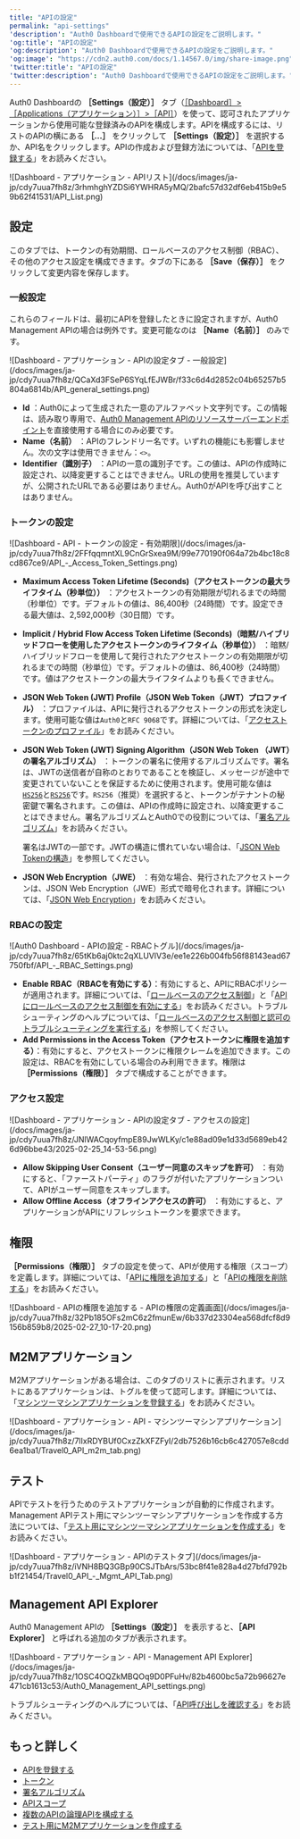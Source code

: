```yaml
---
title: "APIの設定"
permalink: "api-settings"
'description': "Auth0 Dashboardで使用できるAPIの設定をご説明します。"
'og:title': "APIの設定"
'og:description': "Auth0 Dashboardで使用できるAPIの設定をご説明します。"
'og:image': "https://cdn2.auth0.com/docs/1.14567.0/img/share-image.png"
'twitter:title': "APIの設定"
'twitter:description': "Auth0 Dashboardで使用できるAPIの設定をご説明します。"
---
```


<Tooltip data-tooltip-id="react-containers-DefinitionTooltip-0" href="/docs/ja-jp/glossary?term=auth0-dashboard" tip="Auth0 Dashboard: サービスを構成するためのAuth0の主製品。" cta="用語集の表示">Auth0 Dashboard</Tooltip>の **［Settings（設定）］** タブ（[［Dashboard］>［Applications（アプリケーション）］>［API］](https://manage.auth0.com/#/apis)）を使って、認可されたアプリケーションから使用可能な登録済みのAPIを構成します。APIを構成するには、リストのAPIの横にある **［...］** をクリックして **［Settings（設定）］** を選択するか、API名をクリックします。APIの作成および登録方法については、「[APIを登録する](/docs/ja-jp/get-started/auth0-overview/set-up-apis)」をお読みください。

<Frame>![Dashboard - アプリケーション - APIリスト](/docs/images/ja-jp/cdy7uua7fh8z/3rhmhghYZDSi6YWHRA5yMQ/2bafc57d32df6eb415b9e59b62f41531/API_List.png)</Frame>

## 設定

このタブでは、トークンの有効期間、ロールベースのアクセス制御（RBAC）、その他のアクセス設定を構成できます。タブの下にある **［Save（保存）］** をクリックして変更内容を保存します。

### 一般設定

これらのフィールドは、最初にAPIを登録したときに設定されますが、Auth0 <Tooltip data-tooltip-id="react-containers-DefinitionTooltip-0" href="/docs/ja-jp/glossary?term=management-api" tip="Management API: 顧客が管理タスクを実行できるようにするための製品。" cta="用語集の表示">Management API</Tooltip>の場合は例外です。変更可能なのは **［Name（名前）］** のみです。

<Frame>![Dashboard - アプリケーション - APIの設定タブ - 一般設定](/docs/images/ja-jp/cdy7uua7fh8z/QCaXd3FSeP6SYqLfEJWBr/f33c6d4d2852c04b65257b5804a6814b/API_general_settings.png)</Frame>

* **Id** ：Auth0によって生成された一意のアルファベット文字列です。この情報は、読み取り専用で、[Auth0 Management APIのリソースサーバーエンドポイント](https://auth0.com/docs/api/management/v2#!/Resource_Servers/get_resource_servers_by_id)を直接使用する場合にのみ必要です。
* **Name（名前）** ：APIのフレンドリー名です。いずれの機能にも影響しません。次の文字は使用できません：`<>`。
* **Identifier（識別子）** ：APIの一意の識別子です。この値は、APIの作成時に設定され、以降変更することはできません。URLの使用を推奨していますが、公開されたURLである必要はありません。Auth0がAPIを呼び出すことはありません。

### トークンの設定

<Frame>![Dashboard - API - トークンの設定 - 有効期限](/docs/images/ja-jp/cdy7uua7fh8z/2FFfqqmntXL9CnGrSxea9M/99e770190f064a72b4bc18c8cd867ce9/API_-_Access_Token_Settings.png)</Frame>

* **Maximum <Tooltip data-tooltip-id="react-containers-DefinitionTooltip-3" href="/docs/ja-jp/glossary?term=access-token" tip="アクセストークン: APIへのアクセスに使用される、不透明な文字列またはJWT形式の認可資格情報。" cta="用語集の表示">Access Token</Tooltip> Lifetime (Seconds)（アクセストークンの最大ライフタイム（秒単位））** ：アクセストークンの有効期限が切れるまでの時間（秒単位）です。デフォルトの値は、86,400秒（24時間）です。設定できる最大値は、2,592,000秒（30日間）です。
* **Implicit / Hybrid Flow Access Token Lifetime (Seconds)（暗黙/ハイブリッドフローを使用したアクセストークンのライフタイム（秒単位））** ：暗黙/ハイブリッドフローを使用して発行されたアクセストークンの有効期限が切れるまでの時間（秒単位）です。デフォルトの値は、86,400秒（24時間）です。値はアクセストークンの最大ライフタイムよりも長くできません。
* **<Tooltip data-tooltip-id="react-containers-DefinitionTooltip-2" href="/docs/ja-jp/glossary?term=json-web-token" tip="JSON Web Token（JWT）: 二者間のクレームを安全に表現するために使用される標準IDトークン形式（および多くの場合、アクセストークン形式）。" cta="用語集の表示">JSON Web Token</Tooltip> (JWT) Profile（JSON Web Token（JWT）プロファイル）** ：プロファイルは、APIに発行されるアクセストークンの形式を決定します。使用可能な値は`Auth0`と`RFC 9068`です。詳細については、「[アクセストークンのプロファイル](/docs/ja-jp/secure/tokens/access-tokens/access-token-profiles)」をお読みください。
* **JSON Web Token (JWT) <Tooltip data-tooltip-id="react-containers-DefinitionTooltip-4" href="/docs/ja-jp/glossary?term=signing-algorithm" tip="署名アルゴリズム: トークンが改ざんされないように、トークンにデジタル署名するためのアルゴリズム。" cta="用語集の表示">Signing Algorithm</Tooltip>（JSON Web Token （JWT）の署名アルゴリズム）** ：トークンの署名に使用するアルゴリズムです。署名は、JWTの送信者が自称のとおりであることを検証し、メッセージが途中で変更されていないことを保証するために使用されます。使用可能な値は[`HS256`](https://en.wikipedia.org/wiki/Symmetric-key_algorithm)と[`RS256`](https://en.wikipedia.org/wiki/Public-key_cryptography)です。`RS256`（推奨）を選択すると、トークンがテナントの秘密鍵で署名されます。この値は、APIの作成時に設定され、以降変更することはできません。署名アルゴリズムとAuth0での役割については、「[署名アルゴリズム](/docs/ja-jp/get-started/applications/signing-algorithms)」をお読みください。

  <Callout icon="file-lines" color="#0EA5E9" iconType="regular">

  署名はJWTの一部です。JWTの構造に慣れていない場合は、「[JSON Web Tokenの構造](/docs/ja-jp/secure/tokens/json-web-tokens/json-web-token-structure)」を参照してください。

  </Callout>

* **JSON Web Encryption（JWE）** ：有効な場合、発行されたアクセストークンは、JSON Web Encryption（JWE）形式で暗号化されます。詳細については、「[JSON Web Encryption](/docs/ja-jp/secure/tokens/access-tokens/json-web-encryption)」をお読みください。

### RBACの設定

<Frame>![Auth0 Dashboard - APIの設定 - RBACトグル](/docs/images/ja-jp/cdy7uua7fh8z/65tKb6aj0ktc2qXLUVlV3e/ee1e226b004fb56f88143ead67750fbf/API_-_RBAC_Settings.png)</Frame>

* **Enable RBAC（RBACを有効にする）**：有効にすると、APIにRBACポリシーが適用されます。詳細については、「[ロールベースのアクセス制御](/docs/ja-jp/manage-users/access-control/rbac)」と「[APIにロールベースのアクセス制御を有効にする](/docs/ja-jp/get-started/apis/enable-role-based-access-control-for-apis)」をお読みください。トラブルシューティングのヘルプについては、「[ロールベースのアクセス制御と認可のトラブルシューティングを実行する](/docs/ja-jp/troubleshoot/authentication-issues/troubleshoot-rbac-authorization)」を参照してください。
* **Add Permissions in the Access Token（アクセストークンに権限を追加する）**：有効にすると、アクセストークンに権限クレームを追加できます。この設定は、RBACを有効にしている場合のみ利用できます。権限は **［Permissions（権限）］** タブで構成することができます。

### アクセス設定

<Frame>![Dashboard - アプリケーション - APIの設定タブ - アクセスの設定](/docs/images/ja-jp/cdy7uua7fh8z/JNlWACqoyfmpE89JwWLKy/c1e88ad09e1d33d5689eb426d96bbe43/2025-02-25_14-53-56.png)</Frame>

* **Allow Skipping User Consent（ユーザー同意のスキップを許可）** ：有効にすると、「ファーストパーティ」のフラグが付いたアプリケーションついて、APIがユーザー同意をスキップします。
* **Allow Offline Access（オフラインアクセスの許可）** ：有効にすると、アプリケーションがAPIにリフレッシュトークンを要求できます。

## 権限

**［Permissions（権限）］** タブの設定を使って、APIが使用する権限（スコープ）を定義します。詳細については、「[APIに権限を追加する](/docs/ja-jp/get-started/apis/add-api-permissions)」と「[APIの権限を削除する](/docs/ja-jp/get-started/apis/delete-api-permissions)」をお読みください。

<Frame>![Dashboard - APIの権限を追加する - APIの権限の定義画面](/docs/images/ja-jp/cdy7uua7fh8z/32Pb185OFs2mC6z2fmunEw/6b337d23304ea568dfcf8d9156b859b8/2025-02-27_10-17-20.png)</Frame>

## M2Mアプリケーション

M2Mアプリケーションがある場合は、このタブのリストに表示されます。リストにあるアプリケーションは、トグルを使って認可します。詳細については、「[マシンツーマシンアプリケーションを登録する](/docs/ja-jp/get-started/auth0-overview/create-applications/machine-to-machine-apps)」をお読みください。

<Frame>![Dashboard - アプリケーション - API - マシンツーマシンアプリケーション](/docs/images/ja-jp/cdy7uua7fh8z/7lIxRDYBUf0CxzZkXFZFyI/2db7526b16cb6c427057e8cdd6ea1ba1/Travel0_API_m2m_tab.png)</Frame>

## テスト

APIでテストを行うためのテストアプリケーションが自動的に作成されます。Management APIテスト用にマシンツーマシンアプリケーションを作成する方法については、「[テスト用にマシンツーマシンアプリケーションを作成する](/docs/ja-jp/get-started/apis/create-m2m-app-test)」をお読みください。

<Frame>![Dashboard - アプリケーション - APIのテストタブ](/docs/images/ja-jp/cdy7uua7fh8z/iVNH8BQ3GBp90CSJTbArs/53bc8f41e828a4d27bfd792bb1f21454/Travel0_API_-_Mgmt_API_Tab.png)</Frame>

## Management API Explorer

Auth0 Management APIの **［Settings（設定）］** を表示すると、**［API Explorer］** と呼ばれる追加のタブが表示されます。

<Frame>![Dashboard - アプリケーション - API - Management API Explorer](/docs/images/ja-jp/cdy7uua7fh8z/1OSC4OQZkMBQOq9D0PFuHv/82b4600bc5a72b96627e471cb1613c53/Auth0_Management_API_settings.png)</Frame>

トラブルシューティングのヘルプについては、「[API呼び出しを確認する](/docs/ja-jp/troubleshoot/authentication-issues/check-api-calls)」をお読みください。

## もっと詳しく

* [APIを登録する](/docs/ja-jp/get-started/auth0-overview/set-up-apis)
* [トークン](/docs/ja-jp/secure/tokens)
* [署名アルゴリズム](/docs/ja-jp/get-started/applications/signing-algorithms)
* [APIスコープ](/docs/ja-jp/get-started/apis/scopes/api-scopes)
* [複数のAPIの論理APIを構成する](/docs/ja-jp/get-started/apis/set-logical-api)
* [テスト用にM2Mアプリケーションを作成する](/docs/ja-jp/get-started/apis/create-m2m-app-test)